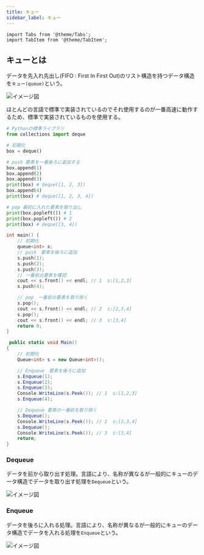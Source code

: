 ```yaml
---
title: キュー
sidebar_label: キュー
---
```


```mdx-code-block
import Tabs from '@theme/Tabs';
import TabItem from '@theme/TabItem';
```

## キューとは

データを先入れ先出し(FIFO : First In First Out)のリスト構造を持つデータ構造を`キュー(queue)`という。

![イメージ図](/img/svg/Data-structure/queue/queue-1.drawio.svg "キュー")

ほとんどの言語で標準で実装されているのでそれ使用するのが一番高速に動作するため、標準で実装されているものを使用する。

<Tabs groupId="code">
  <TabItem value="python" label="Python" default>

```python title="queue.py"
# Pythonの標準ライブラリ
from collections import deque

# 初期化
box = deque()

# push 要素を一番後ろに追加する
box.append(1)
box.append(2)
box.append(3)
print(box) # deque([1, 2, 3])
box.append(4)
print(box) # deque([1, 2, 3, 4])

# pop 最初に入れた要素を取り出し
print(box.popleft()) # 1
print(box.popleft()) # 2
print(box) # deque([3, 4])
```

  </TabItem>
  <TabItem value="C++" label="C++">

```cpp title="queue.cpp"
int main() {
    // 初期化
    queue<int> s;
    // push　要素を後ろに追加
    s.push(1);
    s.push(2);
    s.push(3);
    // 一番前の要素を確認
    cout << s.front() << endl; // 1  s:[1,2,3]
    s.push(4);

    // pop　一番前の要素を取り除く
    s.pop();
    cout << s.front() << endl; // 2  s:[2,3,4]
    s.pop();
    cout << s.front() << endl; // 3  s:[3,4]
    return 0;
}
```

  </TabItem>
  <TabItem value="C#" label="C#">

```csharp title="queue.cs"
 public static void Main()
{
    // 初期化
    Queue<int> s = new Queue<int>();

    // Enqueue　要素を後ろに追加
    s.Enqueue(1);
    s.Enqueue(2);
    s.Enqueue(3);
    Console.WriteLine(s.Peek()); // 1  s:[1,2,3]
    s.Enqueue(4);

    // Dequeue 要素の一番前を取り除く
    s.Dequeue();
    Console.WriteLine(s.Peek()); // 2  s:[2,3,4]
    s.Dequeue();
    Console.WriteLine(s.Peek()); // 3  s:[3,4]
    return;
}
```

  </TabItem>
</Tabs>

### Dequeue

データを前から取り出す処理。言語により、名称が異なるが一般的にキューのデータ構造でデータを取り出す処理を`Dequeue`という。

![イメージ図](/img/svg/Data-structure/queue/queue-2.drawio.svg "デキュー")

### Enqueue

データを後ろに入れる処理。言語により、名称が異なるが一般的にキューのデータ構造でデータを入れる処理を`Enqueue`という。

![イメージ図](/img/svg/Data-structure/queue/queue-3.drawio.svg "エンキュー")
